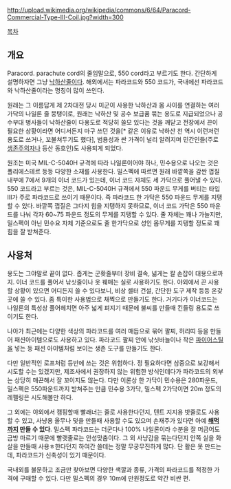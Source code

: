 http://upload.wikimedia.org/wikipedia/commons/6/64/Paracord-Commercial-Type-III-Coil.jpg?width=300

[[목차]]

== 개요 ==
Paracord. parachute cord의 줄임말으로, 550 cord라고 부르기도 한다. 간단하게 설명하자면 그냥 [[낙하산]]줄이다. 해외에서는 파라코드와 550 코드가, 국내에선 파라코드와 낙하산줄이라는 명칭이 많이 쓰인다.

원래는 그 이름답게 제 2차대전 당시 미군이 사용한 낙하산과 몸 사이를 연결하는 여러 가닥의 나일론 줄 뭉탱이로, 원래는 낙하산 및 공수 보급품 묶는 용도로 지급되었으나 공수부대 병사들이 낙하산줄이 다용도로 적당히 쓸모 있다는 것을 깨닫고 전장에서 끈이 필요한 상황이라면 어디서든지 마구 쓰던 것을[* 같은 이유로 낙하산 천 역시 이런저런 용도로 쓰거나, 꼬불쳐두기도 했다], 범용성과 싼 가격이 널리 알려지며 민간인들(주로 [[생존주의|생존주의자]]나 등산 동호인)도 사용되게 되었다.

원조는 미국 MIL-C-5040H 규격에 따라 나일론이어야 하나, 민수용으로 나오는 것은 폴리에스테르 등등 다양한 소재를 사용한다. 밀스펙에 따르면 원래 바깥쪽을 감싼 껍질 내부에 7에서 9개의 이너 코드가 있는데, 이너 코드 자체도 세 가닥으로 풀어낼 수 있다. 550 코드라고 부르는 것은, MIL-C-5040H 규격에서 550 파운드 무게를 버티는 타입 III가 주로 파라코드로 쓰이기 때문이다. 즉 파라코드 한 가닥은 550 파운드 무게를 지탱할 수 있다. 바깥쪽 껍질은 그다지 힘을 지탱하지 못하므로, 이너 코드 가닥은 550 파운드를 나눠 각자 60~75 파운드 정도의 무게를 지탱할 수 있다. 줄 자체는 꽤나 가늘지만, 밀스펙이 아닌 민수요 자체 기준으로도 줄 한가닥으로 성인 몸무게를 지탱할 정도로 꽤 힘을 잘 받쳐준다.

== 사용처 ==
용도는 그야말로 끝이 없다. 좁게는 군홧줄부터 장비 결속, 넒게는 칼 손잡이 대용으로까지. 이너 코드를 풀어서 낚싯줄이나 옷 꿰매는 실로 사용하기도 한다. 야외에서 끈 사용할 상황이 있으면 어디든지 쓸 수 있다보니, 비상 셸터 건설, 간단한 도구 제작 등등 온갖 곳에 쓸 수 있다. 좀 특이한 사용법으로 채찍으로 만들기도 한다. 거기다가 이너코드는 나일론의 특성상 풀어헤치면 아주 넓게 펴지기 때문에 불씨를 만들때 킨들링 용도로 쓰이기도 한다.

나아가 최근에는 다양한 색상의 파라코드를 여러 매듭으로 묶어 팔찌, 허리띠 등을 만들어 패션아이템으로도 사용하고 있다. 파라코드 팔찌 안에 낚싯바늘이나 작은 [[파이어스틸]]을 넣는 등 패션 아이템처럼 보이는 생존 도구를 만들기도 한다.

다만 일반적인 로프처럼 등반에 쓰는 것은 위험하다. 정 필요하다면 삼중으로 보강해서 시도할 수는 있겠지만, 제조사에서 권장하지 않는 위험한 방식인데다가 파라코드의 외부는 상당히 매끈해서 잘 꼬이지도 않는다. 다만 이론상 한 가닥이 민수용은 280파운드, 밀스펙은 550파운드까지 받쳐주는 만큼 민수용 3가닥, 밀스펙 2가닥이면 20m 정도의 레펠링은 시도해볼만 하다. 

그 외에는 야외에서 캠핑할때 빨래너는 줄로 사용한다던지, 텐트 지지용 밧줄로도 사용할 수 있고, 사냥용 올무나 덫을 만들때 사용할 수도 있으며 손재주가 있다면 아예 '''[[해먹]]까지 만들 수 있다'''. 밀스펙 파라코드는 더군다나 100% 나일론이라 수분을 잘 머금어도 금방 마르기 때문에 빨랫줄로는 안성맞춤이다. 그 외 사냥감을 묶는다던지 안쪽 실을 화살을 만들때 사용ㅎ한다던지 하여간 쓸데는 정말 무궁무진하게 많다. 단 활은 못 만드는데, 파라코드가 신축성이 있기 때문이다.

국내외를 불문하고 조금만 찾아보면 다양한 색깔과 종류, 가격의 파라코드를 적정한 가격에 구매할 수 있다. 다만 밀스펙의 경우 10m에 만원정도로 약간 비싼 편.
